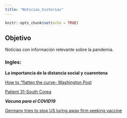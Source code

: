 ```yaml
---
title: "Noticias_historias"
---
```


```r
knitr::opts_chunk$set(echo = TRUE)
```

## Objetivo

Noticias con información relevante sobre la pandemia. 

### Ingles:

**La importancia de la distancia social y cuarentena**

[How to "flatten the curve- Washington Post](https://www.washingtonpost.com/graphics/2020/world/corona-simulator/)

[Patient 31-South Corea](https://graphics.reuters.com/CHINA-HEALTH-SOUTHKOREA-CLUSTERS/0100B5G33SB/index.html)

***Vacuna para el COVID19***

[Germany tries to stop US luring away firm seeking vaccine](https://www.cnbc.com/2020/03/15/coronavirus-germany-tries-to-stop-us-luring-away-firm-seeking-vaccine.html?fbclid=IwAR0Z7cEGB4TG6jAHHO3IHGnIe6M4QpLwMyIq1x6kGF87FIMJRt8EO81Cfkw)
